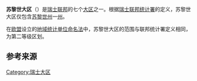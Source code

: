 {{noteTA|G1=瑞士地名}}
{{Infobox settlement
| name = 苏黎世大区
| native_name = {{lang|de|Grossregion Zürich}}
| settlement_type = [[大区_(瑞士)|瑞士大区]]
| image_map = File:Karte Zürich 2012.2.png
| map_caption = 苏黎世大区地图
| subdivision_type = 国家
| subdivision_name = {{CHE}}
| subdivision_type1 = [[州_(瑞士)|联邦州]]
| subdivision_name1 = [[File:Wappen_Zürich_matt.svg|15px]] [[苏黎世州|苏黎世州]]
| area_total_km2 = 1729
| population_as_of = 2020年9月30日
| population_footnotes = <ref>{{cite web|url=https://www.bfs.admin.ch/bfs/de/home/statistiken/bevoelkerung/stand-entwicklung.assetdetail.14941420.html|title=Ständige Wohnbevölkerung nach Staatsangehörigkeitskategorie, Alter und Kanton, 3. Quartal 2020|trans_title=瑞士联邦2020年第三季度按国籍、年龄和联邦州划分的常住人口统计表|date=2021-02-17|publisher=[[瑞士联邦统计署|瑞士联邦统计署]]|language=de}}</ref>
| population_total = 1550748
| population_density_km2 = auto
| blank_name = [[瑞士语言|官方语言]]
| blank_info = [[德语|德语]]
}}

'''苏黎世大区'''（{{lang-de|Grossregion Zürich}}）是[[瑞士联邦|瑞士联邦]]的七个[[大区_(瑞士)|大区]]之一。根据[[瑞士联邦统计署|瑞士联邦统计署]]的定义，苏黎世大区仅包含[[苏黎世州|苏黎世州]]一[[州_(瑞士)|州]]。

在[[欧盟|欧盟]]设立的[[瑞士地域统计单位命名法|地域统计单位命名法]]中，苏黎世大区的范围与联邦统计署定义相同，为第二等级区划。

== 参考来源 ==
{{reflist}}

{{Swiss-geo-stub}}
[[Category:瑞士大区|Category:瑞士大区]]